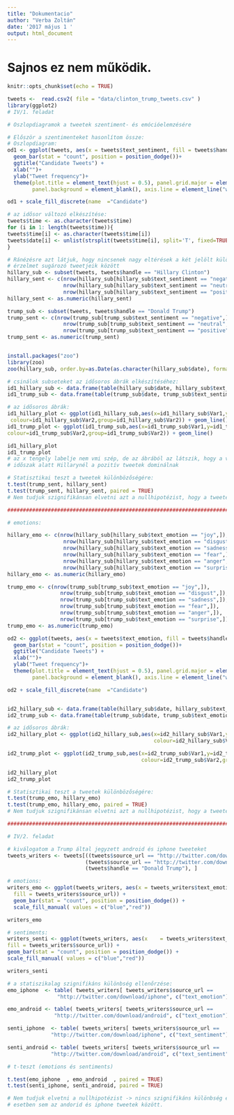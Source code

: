 ```yaml
---
title: "Dokumentacio"
author: "Verba Zoltán"
date: '2017 május 1 '
output: html_document
---
```


# Sajnos ez nem működik.

```r
knitr::opts_chunk$set(echo = TRUE)
```

```r
tweets <-  read.csv2( file = "data/clinton_trump_tweets.csv" )
library(ggplot2)
# IV/1. feladat

# Oszlopdiagramok a tweetek szentiment- és emócióelemzésére

# Először a szentimenteket hasonlítom össze:
# Oszlopdiagram:
od1 <- ggplot(tweets, aes(x = tweets$text_sentiment, fill = tweets$handle)) +
  geom_bar(stat = "count", position = position_dodge())+
  ggtitle("Candidate Tweets") +
  xlab("")+
  ylab("Tweet frequency")+
  theme(plot.title = element_text(hjust = 0.5), panel.grid.major = element_blank(), panel.grid.minor = element_blank(),
        panel.background = element_blank(), axis.line = element_line("white"))

od1 + scale_fill_discrete(name  ="Candidate")

# az idősor változó elkészítése:
tweets$time <- as.character(tweets$time)
for (i in 1: length(tweets$time)){
tweets$time[i] <- as.character(tweets$time[i])
tweets$date[i] <- unlist(strsplit(tweets$time[i], split='T', fixed=TRUE))[1]
}

# Ránézésre azt látjuk, hogy nincsenek nagy eltérések a két jelölt különböző 
# érzelmet sugározó tweetjeik között
hillary_sub <- subset(tweets, tweets$handle == "Hillary Clinton")
hillary_sent <- c(nrow(hillary_sub[hillary_sub$text_sentiment == "negative",]),
                  nrow(hillary_sub[hillary_sub$text_sentiment == "neutral",]),
                  nrow(hillary_sub[hillary_sub$text_sentiment == "positive",]))
hillary_sent <- as.numeric(hillary_sent)

trump_sub <- subset(tweets, tweets$handle == "Donald Trump")
trump_sent <- c(nrow(trump_sub[trump_sub$text_sentiment == "negative",]),
                  nrow(trump_sub[trump_sub$text_sentiment == "neutral",]),
                  nrow(trump_sub[trump_sub$text_sentiment == "positive",]))
trump_sent <- as.numeric(trump_sent)


install.packages("zoo")
library(zoo)
zoo(hillary_sub, order.by=as.Date(as.character(hillary_sub$date), format = '%Y-%m-%d'))

# csinálok subseteket az idősoros ábrák elkészítéséhez:
id1_hillary_sub <- data.frame(table(hillary_sub$date, hillary_sub$text_sentiment))
id1_trump_sub <- data.frame(table(trump_sub$date, trump_sub$text_sentiment))

# az idősoros ábrák:
id1_hillary_plot <- ggplot(id1_hillary_sub,aes(x=id1_hillary_sub$Var1,y=id1_hillary_sub$Freq,
 colour=id1_hillary_sub$Var2,group=id1_hillary_sub$Var2)) + geom_line()
id1_trump_plot <- ggplot(id1_trump_sub,aes(x=id1_trump_sub$Var1,y=id1_trump_sub$Freq,
colour=id1_trump_sub$Var2,group=id1_trump_sub$Var2)) + geom_line()

id1_hillary_plot
id1_trump_plot
# az x tengely labelje nem vmi szép, de az ábrából az látszik, hogy a vizsgált 
# időszak alatt Hillarynél a pozitív tweetek dominálnak

# Statisztikai teszt a tweetek különbözőségére:
t.test(trump_sent, hillary_sent)
t.test(trump_sent, hillary_sent, paired = TRUE)
# Nem tudjuk szignifikánsan elvetni azt a nullhipotézist, hogy a tweetek megegyeznek.

################################################################################

# emotions:

hillary_emo <- c(nrow(hillary_sub[hillary_sub$text_emotion == "joy",]),
                  nrow(hillary_sub[hillary_sub$text_emotion == "disgust",]),
                  nrow(hillary_sub[hillary_sub$text_emotion == "sadness",]),
                  nrow(hillary_sub[hillary_sub$text_emotion == "fear",]),
                  nrow(hillary_sub[hillary_sub$text_emotion == "anger",]),
                  nrow(hillary_sub[hillary_sub$text_emotion == "surprise",]))
hillary_emo <- as.numeric(hillary_emo)

trump_emo <- c(nrow(trump_sub[trump_sub$text_emotion == "joy",]),
                 nrow(trump_sub[trump_sub$text_emotion == "disgust",]),
                 nrow(trump_sub[trump_sub$text_emotion == "sadness",]),
                 nrow(trump_sub[trump_sub$text_emotion == "fear",]),
                 nrow(trump_sub[trump_sub$text_emotion == "anger",]),
                 nrow(trump_sub[trump_sub$text_emotion == "surprise",]))
trump_emo <- as.numeric(trump_emo)

od2 <- ggplot(tweets, aes(x = tweets$text_emotion, fill = tweets$handle)) +
  geom_bar(stat = "count", position = position_dodge())+
  ggtitle("Candidate Tweets") +
  xlab("")+
  ylab("Tweet frequency")+
  theme(plot.title = element_text(hjust = 0.5), panel.grid.major = element_blank(), panel.grid.minor = element_blank(),
        panel.background = element_blank(), axis.line = element_line("white"))

od2 + scale_fill_discrete(name  ="Candidate")


id2_hillary_sub <- data.frame(table(hillary_sub$date, hillary_sub$text_emotion))
id2_trump_sub <- data.frame(table(trump_sub$date, trump_sub$text_emotion))

# az idősoros ábrák:
id2_hillary_plot <- ggplot(id2_hillary_sub,aes(x=id2_hillary_sub$Var1,y=id2_hillary_sub$Freq,
                                               colour=id2_hillary_sub$Var2,group=id2_hillary_sub$Var2)) + geom_line()

id2_trump_plot <- ggplot(id2_trump_sub,aes(x=id2_trump_sub$Var1,y=id2_trump_sub$Freq,
                                           colour=id2_trump_sub$Var2,group=id2_trump_sub$Var2)) + geom_line()

id2_hillary_plot
id2_trump_plot

# Statisztikai teszt a tweetek különbözőségére:
t.test(trump_emo, hillary_emo)
t.test(trump_emo, hillary_emo, paired = TRUE)
# Nem tudjuk szignifikánsan elvetni azt a nullhipotézist, hogy a tweetek megegyeznek.

################################################################################

# IV/2. feladat

# kiválogatom a Trump által jegyzett android és iphone tweeteket
tweets_writers <- tweets[((tweets$source_url == "http://twitter.com/download/iphone")  |
                         (tweets$source_url == "http://twitter.com/download/android")) &
                         (tweets$handle == "Donald Trump"), ]

# emotions:
writers_emo <- ggplot(tweets_writers, aes(x = tweets_writers$text_emotion,
  fill = tweets_writers$source_url)) + 
  geom_bar(stat = "count", position = position_dodge()) + 
  scale_fill_manual( values = c("blue","red"))

writers_emo

# sentiments:
writers_senti <- ggplot(tweets_writers, aes(x    = tweets_writers$text_sentiment, 
fill = tweets_writers$source_url)) +
geom_bar(stat = "count", position = position_dodge()) +
scale_fill_manual( values = c("blue","red"))

writers_senti

# a statiszikalag szignifikáns különbség ellenőrzése:
emo_iphone  <- table( tweets_writers[ tweets_writers$source_url == 
                "http://twitter.com/download/iphone", c("text_emotion") ] )

emo_android <- table( tweets_writers[ tweets_writers$source_url == 
               "http://twitter.com/download/android", c("text_emotion") ] )

senti_iphone  <- table( tweets_writers[ tweets_writers$source_url == 
              "http://twitter.com/download/iphone", c("text_sentiment") ] )

senti_android <- table( tweets_writers[ tweets_writers$source_url == 
              "http://twitter.com/download/android", c("text_sentiment") ] )

# t-teszt (emotions és sentiments)

t.test(emo_iphone  , emo_android  , paired = TRUE)
t.test(senti_iphone, senti_android, paired = TRUE)

# Nem tudjuk elvetni a nullhipotézist -> nincs szignifikáns különbség egyik 
# esetben sem az andorid és iphone tweetek között.
```
